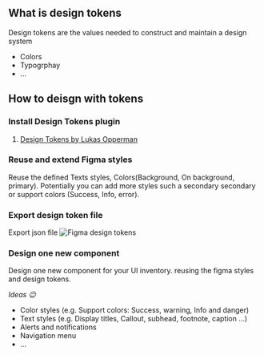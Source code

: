 


## What is design tokens
Design tokens are the values needed to construct and maintain a design system
  - Colors
  - Typogrphay
  - ...

## How to deisgn with tokens

### Install Design Tokens plugin

  1. [Design Tokens by Lukas Opperman](https://www.figma.com/community/plugin/888356646278934516/Design-Tokens)



### Reuse and extend Figma styles
Reuse the defined Texts styles, Colors(Background, On background, primary). Potentially you can add more styles such a secondary secondary or support colors (Success, Info, error).

### Export design token file
Export json file
![Figma design tokens](https://res.cloudinary.com/goright-io/image/upload/f_auto,q_auto/v1619277298/handout/figma-export-design-tokens_w3hqem.png)


### Design one new component
Design one new component for your UI inventory. reusing the figma styles and design tokens. 


<em>Ideas 😉</em>

 - Color styles (e.g. Support colors: Success, warning, Info and danger)
 - Text styles (e.g. Display titles, Callout, subhead, footnote, caption ...)
 - Alerts and notifications
 - Navigation menu
 - ...
